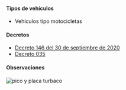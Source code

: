 #### Tipos de vehículos

- Vehículos tipo motocicletas

#### Decretos

- [Decreto 146 del 30 de septiembre de 2020](https://transitoturbaco.gov.co/uploads/3/2019-05/DECRETO%20146%2030-9-2020.pdf)
- [Decreto 035]()

#### Observaciones

<Image
  alt="pico y placa turbaco"
  src="/turbaco/pico-y-placa-turbaco.jpg"
  width={600}
  height={600}
/>
